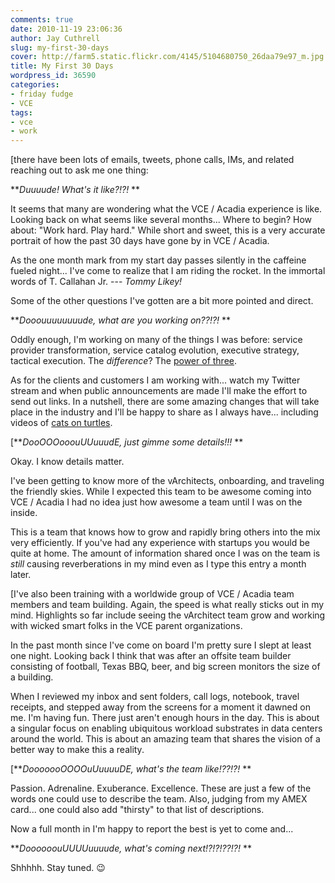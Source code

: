 ```yaml
---
comments: true
date: 2010-11-19 23:06:36
author: Jay Cuthrell
slug: my-first-30-days
cover: http://farm5.static.flickr.com/4145/5104680750_26daa79e97_m.jpg
title: My First 30 Days
wordpress_id: 36590
categories:
- friday fudge
- VCE
tags:
- vce
- work
---
```


[there have been lots of emails, tweets, phone calls, IMs, and related reaching out to ask me one thing:

**_Duuuude! What's it like?!?!_
**

It seems that many are wondering what the VCE / Acadia experience is like.  Looking back on what seems like several months... Where to begin? How about: "Work hard. Play hard."  While short and sweet, this is a very accurate portrait of how the past 30 days have gone by in VCE / Acadia.  

As the one month mark from my start day passes silently in the caffeine fueled night... I've come to realize that I am riding the rocket.  In the immortal words of T. Callahan Jr. --- _Tommy Likey!_

Some of the other questions I've gotten are a bit more pointed and direct.

**_Dooouuuuuuuude, what are you working on??!?!_
**

Oddly enough, I'm working on many of the things I was before: service provider transformation, service catalog evolution, executive strategy, tactical execution.  The _difference_? The [power of three](http://vcecoalition.com/).

As for the clients and customers I am working with... watch my Twitter stream and when public announcements are made I'll make the effort to send out links. In a nutshell, there are some amazing changes that will take place in the industry and I'll be happy to share as I always have... including videos of [cats on turtles](http://www.youtube.com/watch?v=FK_CKtYCRIc).

[**_DooOOOooouUUuuudE, just gimme some details!!!_
**

Okay. I know details matter. 

I've been getting to know more of the vArchitects, onboarding, and traveling the friendly skies. While I expected this team to be awesome coming into VCE / Acadia I had no idea just how awesome a team until I was on the inside.

This is a team that knows how to grow and rapidly bring others into the mix very efficiently. If you've had any experience with startups you would be quite at home.  The amount of information shared once I was on the team is _still_ causing reverberations in my mind even as I type this entry a month later.

[I've also been training with a worldwide group of VCE / Acadia team members and team building.  Again, the speed is what really sticks out in my mind.  Highlights so far include seeing the vArchitect team grow and working with wicked smart folks in the VCE parent organizations.

In the past month since I've come on board I'm pretty sure I slept at least one night. Looking back I think that was after an offsite team builder consisting of football, Texas BBQ, beer, and big screen monitors the size of a building.  

When I reviewed my inbox and sent folders, call logs, notebook, travel receipts, and stepped away from the screens for a moment it dawned on me. I'm having fun. There just aren't enough hours in the day.  This is about a singular focus on enabling ubiquitous workload substrates in data centers around the world.  This is about an amazing team that shares the vision of a better way to make this a reality.

[**_DooooooOOOOuUuuuuDE, what's the team like!??!?!_
**

Passion. Adrenaline. Exuberance. Excellence. These are just a few of the words one could use to describe the team. Also, judging from my AMEX card... one could also add "thirsty" to that list of descriptions.

Now a full month in I'm happy to report the best is yet to come and...

**_DoooooouUUUUuuuude, what's coming next!?!?!??!?!_
**

Shhhhh. Stay tuned. :wink:
